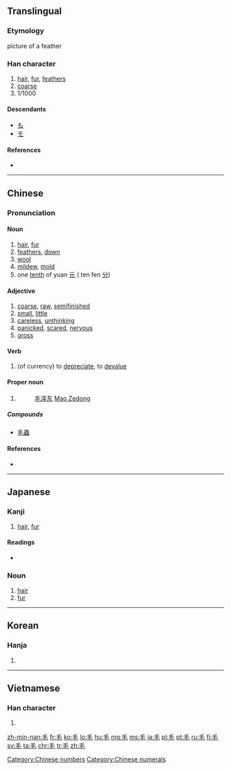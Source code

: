 ==Translingual==
{{stroke order|strokes=4}}
{{stroke order|type=animate}}

===Etymology===
{{Han etyl}}
{{liushu|p}} picture of a feather

===Han character===
{{Han char|rn=82|rad=毛|as=00|sn=4|four=2071<sub>4</sub>|canj=竹手山 (HQU)}}

# [[hair]], [[fur]], [[feather]]s
# [[coarse]]
# 1/1000

====Descendants====
* [[も]]
* [[モ]]

====References====
* {{Han ref|kx=0591.220|dkj=16772|dj=0983.260|hdz=31994.010|uh=6BDB|ud=27611|bh=A4F2|bd=42226}}

[[Category:Chinese numbers]]
[[Category:Chinese numerals]]

----

==Chinese==
{{zh-hanzi-box|[[毛]]}}

===Pronunciation===
{{zh-pron
|m=máo
|c=mou4
|h=pfs=mau
|mn=mn̂g/mo͘/mô͘
|mn_note=mn̂g, mo͘ - vernacular, mô͘ - literary
|w=
|mc=y
|oc=y
|ma=zh-máo.ogg
|cat=n,a,v
}}

====Noun====
{{zh-noun|ts}}

# [[hair]], [[fur]]
# [[feathers]], [[down]]
# [[wool]]
# [[mildew]], [[mold]]
# one [[tenth]] of yuan [[元]] ( ten fen [[分]])

====Adjective====
{{zh-adj|ts}}

# [[coarse]], [[raw]], [[semifinished]]
# [[small]], [[little]]
# [[careless]], [[unthinking]]
# [[panicked]], [[scared]], [[nervous]]
# [[gross]]

====Verb====
{{zh-verb|ts}}

# (of currency) to [[depreciate]], to [[devalue]]

====Proper noun====
{{zh-proper noun|ts}}

# {{surname|lang=cmn}}
#: [[毛泽东]] [[w:Mao_Zedong|Mao Zedong]]

=====Compounds=====
* [[毛蟲]]

====References====
* {{cite web
| url = http://www.mdbg.net/chindict/chindict.php?page=worddict&wdrst=0&wdqb=毛
| title = 毛
| work = MDBG English to Chinese dictionary ( Based on CC-CEDICT )
| language = Mandarin/English
| accessdate = 2014-02-26}}

----

==Japanese==

===Kanji===
{{ja-kanji|grade=2|rs=毛00}}

# [[hair]], [[fur]]

====Readings====
* {{ja-readings
|goon=[[もう]] (mō)
|kanon=[[ぼう]] (bō)
|kun=[[け]] (ke)}}

===Noun===
{{ja-noun|け}}

# [[hair]]
# [[fur]]

----

==Korean==

===Hanja===
{{ko-hanja|hangeul=모|eumhun=털|rv=mo|mr=mo|y=mo}}

# {{defn|lang=ko|sort=毛00}}

----

==Vietnamese==

===Han character===
{{vi-hantu|[[mao]], [[mau]], [[mào]]|rs=毛00}}

# {{defn|lang=vi|sort=毛00}}

[[Category:CJKV radicals| ]]

[[zh-min-nan:毛]]
[[fr:毛]]
[[ko:毛]]
[[lo:毛]]
[[hu:毛]]
[[mg:毛]]
[[ms:毛]]
[[ja:毛]]
[[pl:毛]]
[[pt:毛]]
[[ru:毛]]
[[fi:毛]]
[[sv:毛]]
[[ta:毛]]
[[chr:毛]]
[[tr:毛]]
[[zh:毛]]